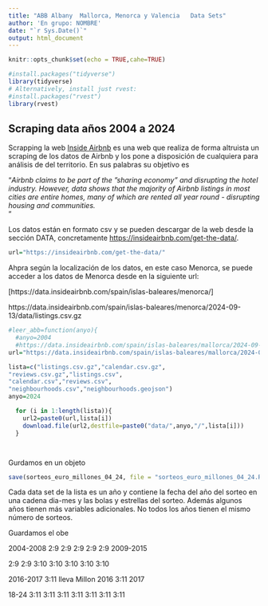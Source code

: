 ```yaml
---
title: "ABB Albany  Mallorca, Menorca y Valencia   Data Sets"
author: 'En grupo: NOMBRE'
date: "`r Sys.Date()`"
output: html_document
---
```


```r
knitr::opts_chunk$set(echo = TRUE,cahe=TRUE)
```


```r
#install.packages("tidyverse")
library(tidyverse)
# Alternatively, install just rvest:
#install.packages("rvest")
library(rvest)
```


## Scraping data años 2004 a 2024

Scrapping la web [Inside Airbnb](https://insideairbnb.com/) es una web que realiza de forma altruista un scraping de los datos de Airbnb y los pone a disposición de cualquiera para análisis de del territorio. En sus palabras su objetivo es 

"*Airbnb claims to be part of the "sharing economy" and disrupting the hotel industry. However, data shows that the majority of Airbnb listings in most cities are entire homes, many of which are rented all year round - disrupting housing and communities.    
*"

Los datos  están en formato csv y se pueden descargar de la web desde la sección DATA, concretamente [https://insideairbnb.com/get-the-data/](https://insideairbnb.com/get-the-data/).



```r
url="https://insideairbnb.com/get-the-data/"
```

Ahpra según la localización de los datos, en este caso Menorca, se puede acceder a los datos de Menorca desde en la siguiente url:

[https://data.insideairbnb.com/spain/islas-baleares/menorca/]

https://data.insideairbnb.com/spain/islas-baleares/menorca/2024-09-13/data/listings.csv.gz



```r
#leer_abb=function(anyo){
  #anyo=2004
  #https://data.insideairbnb.com/spain/islas-baleares/mallorca/2024-09-13/data/listings.csv.gz
url="https://data.insideairbnb.com/spain/islas-baleares/mallorca/2024-09-13/data/"

lista=c("listings.csv.gz","calendar.csv.gz",
"reviews.csv.gz","listings.csv",
"calendar.csv","reviews.csv",
"neighbourhoods.csv","neighbourhoods.geojson")
anyo=2024

  for (i in 1:length(lista)){
    url2=paste0(url,lista[i])
    download.file(url2,destfile=paste0("data/",anyo,"/",lista[i]))
  }




```

Gurdamos en un objeto

```r
save(sorteos_euro_millones_04_24, file = "sorteos_euro_millones_04_24.RData")
```










Cada  data set de la lista es un año  y contiene la fecha del  año del sorteo en una cadena dia-mes y las bolas y estrellas del sorteo.  Además algunos años tienen más variables adicionales. No todos los años tienen el mismo número de sorteos.


Guardamos el obe




2004-2008
2:9
2:9
2:9
2:9
2:9
2009-2015

2:9
2:9
3:10
3:10
3:10
3:10
3:10



2016-2017
3:11 lleva Millon 2016
3:11  2017

18-24
3:11
3:11
3:11
3:11
3:11
3:11
3:11

